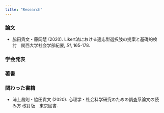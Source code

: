 ```yaml
---
title: "Research"
---
```



### 論文
* 脇田貴文・藤岡慧 (2020). Likert法における適応型選択肢の提案と基礎的検討　関西大学社会学部紀要, *51*, 165-178.

### 学会発表


### 著書


### 関わった書籍
* 浦上昌則・脇田貴文 (2020). 心理学・社会科学研究のための調査系論文の読み方 改訂版　東京図書.
